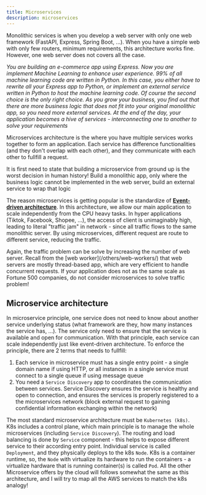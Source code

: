 ```yaml
---
title: Microservices
description: microservices
---
```



Monolithic services is when you develop a web server with only one web framework (FastAPI, Express, Spring Boot, ...). When you have a simple web with only few routers, minimum requirements, this architecture works fine. However, one web server does not covers all the case. 

*You are building an e-commerce app using Express. Now you are implement Machine Learning to enhance user experience. 99% of all machine learning code are written in Python. In this case, you either have to rewrite all your Express app to Python, or implement an external service written in Python to host the machine learning code. Of course the second choice is the only right choice. As you grow your business, you find out that there are more business logic that does not fit into your original monolithic app, so you need more external services. At the end of the day, your application becomes a hive of services - interconnecting one to another to solve your requirements*

<Aside>

Microservices architecture is the where you have multiple services works together to form an application. Each service has difference functionalities (and they don't overlap with each other), and they communicate with each other to fullfill a request.

</Aside>


<Aside type="caution">
  It is first need to state that building a microservice from ground up is the worst decision in human history! Build a monolithic app, only where the business logic cannot be implemented in the web server, build an external service to wrap that logic
</Aside>


The reason microservices is getting popular is the standardize of [**Event-driven architecture**](/aws/event-driven/message-queue/). In this architecture, we allow our main application to scale independently from the CPU heavy tasks. In hyper applications (Tiktok, Facebook, Shopee, ...), the access of client is unimaginably high, leading to literal "traffic jam" in network - since all traffic flows to the same monolithic server. By using microservices, different request are route to different service, reducing the traffic.

<Aside type="caution">
  Again, the traffic problem can be solve by increasing the number of web server. Recall from the [web worker](/others/web-workers/) that web servers are mostly thread-based app, which are very efficient to handle concurrent requests. If your application does not as the same scale as Fortune 500 companies, do not consider microservices to solve traffic problem! 
</Aside>


## Microservice architecture

In microservice principle, one service does not need to know about another service underlying status (what framework are they, how many instances the service has, ...). The service only need to ensure that the service is available and open for communication. With that principle, each service can scale independently just like event-driven architecture. To enforce the principle, there are 2 terms that needs to fullfill:

1. Each service in microservice must has a single entry point - a single domain name if using HTTP, or all instances in a single service must connect to a single queue if using message queue
2. You need a `Service Discovery` app to coordinates the communication between services. Service Discovery ensures the service is healthy and open to connection, and ensures the services is properly registered to a the microservices network (block external request to gaining confidential information exchanging within the network)

The most standard microservice architecture must be `Kubernetes (k8s)`. K8s includes a control plane, which main principle is to manage the whole microservices (including `Service Discovery`). The routing and load balancing is done by `Service` component - this helps to expose different service to their according entry point. Individual service is called `Deployment`, and they physically deploys to the k8s `Node`. K8s is a container runtime, so, the `Node` with virtualize its hardware to run the containers - a virtualize hardware that is running container(s) is called `Pod`. All the other Microservice offers by the cloud will follows somewhat the same as this architecture, and I will try to map all the AWS services to match the k8s analogy!